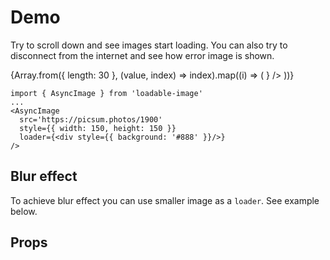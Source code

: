 
<Meta title='LoadableImage' of={ImageStories} />

# Demo
Try to scroll down and see images start loading. You can also try to disconnect from the internet and see how error image is shown.
<div style={{
	gap: 4,
	padding: 16,
	borderRadius: 4,
	display: 'grid',
	justifyContent: 'center',
	gridTemplateColumns: 'auto auto',
	background: '#262626',
	overflow: 'scroll',
	height: 450,
}}>
	{Array.from({ length: 30 }, (value, index) => index).map((i) => (
		<AsyncImage
			src={ [6, 11].includes(i) ? 'badURL':`https://picsum.photos/${i < 10 ? '186' + i : '16' + i}`}
			style={{ width: 160, height: 160, borderRadius: 3 }}
			loader={<div style={{background: '#888'}}/>}
		/>
	))}
</div>

```tsx
import { AsyncImage } from 'loadable-image'
...
<AsyncImage
  src='https://picsum.photos/1900'
  style={{ width: 150, height: 150 }}
  loader={<div style={{ background: '#888' }}/>}
/>
```

## Blur effect
To achieve blur effect you can use smaller image as a `loader`. See example below.
<Canvas of={ImageStories.Blur} sourceState='shown' />

## Props
<div style={{overflowX: 'auto'}}>
	<Controls of={ImageStories.Blur} />
</div>

